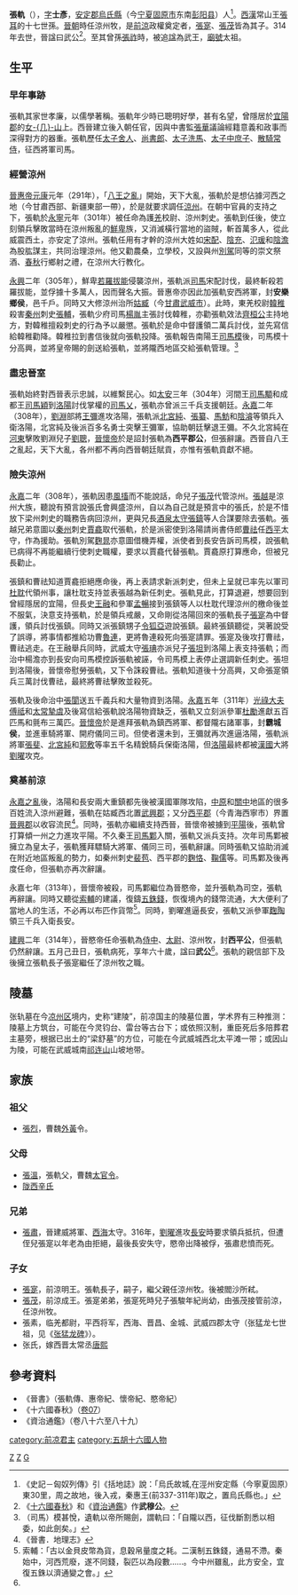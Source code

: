 {{otheruses|subject=前涼君主'''張軌'''|other=南北朝官員'''張軌'''|張軌 (北朝)}}
{{Emperorcn box
|名稱=張軌
|姓名=張軌
|廟號=太祖（威王追尊）
|諡號=武公（西晉賜諡）<br/>武王（威王追諡）
|陵墓=建陵<ref>《資治通鑑考異》按《前涼錄鈔》曰「葬建陵」，認為只是張祚追尊的行為，不屬正式的君主陵墓。</REF>
|政權=[[前涼|前涼]]
|出生日期=255年
|逝世日期={{death date and age|314|6|22|255||}}
|在位=301年–314年
|父=[[張溫_(西晉)|張溫]]
|母=辛氏
|年號=使用西晉年號
}}
'''張軌'''（{{bd|255年||314年|6月22日|catIdx=Z}}），[[表字|字]]'''士彥'''，[[安定郡|安定郡]][[烏氏縣|烏氏縣]]（今[[宁夏|宁夏]][[固原市|固原市]]东南[[彭阳县|彭阳县]]）人<ref>《史記－匈奴列傳》引《括地誌》說：「烏氏故城,在涇州安定縣（今寧夏固原）東30里，周之故地，後入戎，秦惠王(前337-311年)取之，置烏氏縣也。」</ref>。[[西漢|西漢]]常山王[[張耳_(漢朝)|張耳]]的十七世孫。[[晉朝|晉朝]]時任涼州牧，是[[前涼|前涼]]政權奠定者，[[張寔|張寔]]、[[張茂|張茂]]皆為其子。314年去世，晉諡曰武公<ref name=A>《[[十六國春秋|十六國春秋]]》和《[[資治通鑑|資治通鑑]]》作'''武穆公'''。</REF>。至其曾孫[[張祚|張祚]]時，被追[[諡|諡]]為武王，[[廟號|廟號]]太祖。

== 生平 ==
=== 早年事跡 ===
張軌其家世孝廉，以儒學著稱。張軌年少時已聰明好學，甚有名望，曾隱居於[[宜陽郡|宜陽郡]]的[[女几山|女-{几}-山]]上。西晉建立後入朝任官，因與中書監[[張華|張華]]議論經籍意義和政事而深得對方的器重。張軌歷任[[太子舍人|太子舍人]]、[[尚書郎|尚書郎]]、[[太子洗馬|太子洗馬]]、[[太子中庶子|太子中庶子]]、[[散騎常侍|散騎常侍]]，征西將軍司馬。

=== 經營涼州 ===
[[晉惠帝|晉惠帝]][[元康_(西晋)|元康]]元年（291年），「[[八王之亂|八王之亂]]」開始，天下大亂，張軌於是想佔據河西之地（今甘肅西部、新疆東部一帶），於是就要求調任[[涼州|涼州]]。在朝中官員的支持之下，張軌於[[永寧|永寧]]元年（301年）被任命為護[[羌|羌]]校尉、涼州刺史。張軌到任後，使立刻領兵擊敗當時在涼州叛亂的[[鮮卑|鮮卑]]族，又消滅橫行當地的盜賊，斬首萬多人，從此威震西土，亦安定了涼州。張軌任用有才幹的涼州大姓如[[宋配|宋配]]、[[陰充|陰充]]、[[氾瑗|氾瑗]]和[[陰澹|陰澹]]為股肱謀主，共同治理涼州。他又勸農桑，立學校，又設與州[[別駕|別駕]]同等的崇文祭酒、[[春|春]][[秋|秋]]行鄉射之禮，在涼州大行教化。

[[永興|永興]]二年（305年），鮮卑[[若羅拔能|若羅拔能]]侵襲涼州，張軌派[[司馬|司馬]]宋配討伐，最終斬殺若羅拔能，並俘據十多萬人，因而聲名大振。晉惠帝亦因此加張軌安西將軍，封'''安樂鄉侯'''，邑千戶。同時又大修涼州治所[[姑臧|姑臧]]（今[[甘肅|甘肅]][[武威市|武威市]]）。此時，東羌校尉[[韓稚|韓稚]]殺害[[秦州|秦州]]刺史[[張輔|張輔]]，張軌少府司馬[[楊胤|楊胤]]主張討伐韓稚，亦勸張軌效法[[齊桓公|齊桓公]]主持地方，對韓稚擅殺刺史的行為予以嚴懲。張軌於是命中督護領二萬兵討伐，並先寫信給韓稚勸降。韓稚拉到書信後就向張軌投降。張軌報告南陽王[[司馬模|司馬模]]後，司馬模十分高興，並將皇帝賜的劍送給張軌，並將隴西地區交給張軌管理。<ref>（司馬）模甚悅，遺軌以帝所賜劍，謂軌曰：「自隴以西，征伐斷割悉以相委，如此劍矣。」</ref>

=== 盡忠晉室 ===
張軌始終對西晉表示忠誠，以維繫民心。如[[太安_(晉惠帝)|太安]]三年（304年）河間王[[司馬顒|司馬顒]]和成都王[[司馬穎|司馬穎]]到[[洛陽|洛陽]]討伐掌權的[[司馬乂|司馬乂]]，張軌亦曾派三千兵支援朝廷。[[永嘉|永嘉]]二年（308年），[[劉淵|劉淵]]部將[[王彌|王彌]]進攻洛陽，張軌派[[北宮純|北宮純]]、[[張纂|張纂]]、[[馬魴|馬魴]]和[[陰濬|陰濬]]等領兵入衛洛陽，北宮純及後派百多名勇士突擊王彌軍，協助朝廷擊退王彌。不久北宮純在[[河東|河東]]擊敗劉淵兒子[[劉聰|劉聰]]，[[晉懷帝|晉懷帝]]於是詔封張軌為'''西平郡公'''，但張辭讓。西晉自八王之亂起，天下大亂，各州都不再向西晉朝廷賦貢，亦惟有張軌貢獻不絕。

=== 險失涼州 ===
[[永嘉|永嘉]]二年（308年），張軌因患[[風搐|風搐]]而不能說話，命兒子[[張茂|張茂]]代管涼州。[[張越|張越]]是涼州大族，聽說有預言說張氏會興盛涼州，自以為自己就是預言中的張氏，於是不惜放下梁州刺史的職務告病回涼州，更與兄長[[酒泉|酒泉]][[太守|太守]][[張鎮|張鎮]]等人合謀要除去張軌。張越兄弟意圖以[[秦州|秦州]]刺史[[賈龕|賈龕]]取代張軌，於是派密使到洛陽請尚書侍郎[[曹祛|曹祛]]任[[西平|西平]]太守，作為援助。張軌別駕[[麴晁|麴晁]]亦意圖借機弄權，派使者到長安告訴司馬模，說張軌已病得不再能繼續行使刺史職權，要求以賈龕代替張軌。賈龕原打算應命，但被兄長勸止。

張鎮和曹祛知道賈龕拒絕應命後，再上表請求新派刺史，但未上呈就已率先以軍司[[杜耽|杜耽]]代領州事，讓杜耽支持並表張越為新任刺史。張軌見此，打算退避，想要回到曾經隱居的宜陽，但長史[[王融|王融]]和參軍[[孟暢|孟暢]]接到張鎮等人以杜耽代理涼州的檄命後並不服氣，決意支持張軌，於是領兵戒嚴，又命剛從洛陽回來的張軌長子[[張寔|張寔]]為中督護，領兵討伐張鎮。同時又派張鎮甥子[[令狐亞|令狐亞]]遊說張鎮。最終張鎮聽從，哭著說受了誤導，將事情都推給功曹[[魯連|魯連]]，更將魯連殺死向張寔請罪。張寔及後攻打曹祛，曹祛逃走。在王融舉兵同時，武威太守[[張琠|張琠]]亦派兒子[[張坦|張坦]]到洛陽上表支持張軌；而治中楊澹亦到長安向司馬模控訴張軌被誣，令司馬模上表停止選調新任刺史。張坦到洛陽後，晉懷帝慰勞張軌，又下令誅殺曹祛。張軌知道後十分高興，又命張寔領兵三萬討伐曹祛，最終將曹祛擊敗並殺死。

張軌及後命治中[[張閬|張閬]]送五千義兵和大量物資到洛陽。[[永嘉|永嘉]]五年（311年）[[光祿大夫|光祿大夫]][[傅祗|傅祗]]和[[太常|太常]][[摯虞|摯虞]]及後寫信給張軌說洛陽物資缺乏，張軌又立刻派參軍[[杜勵|杜勵]]進獻五百匹馬和氈布三萬匹。[[晉懷帝|晉懷帝]]於是進拜張軌為鎮西將軍、都督隴右諸軍事，封'''霸城侯'''，並進車騎將軍、開府儀同三司。但使者還未到，王彌就再次進逼洛陽，張軌派將軍[[張斐|張斐]]、[[北宮純|北宮純]]和[[郭敷|郭敷]]等率五千名精銳騎兵保衛洛陽，但[[洛陽|洛陽]]最終都被[[前趙|漢國]]大將[[劉曜|劉曜]]攻克。

=== 奠基前涼 ===
[[永嘉之亂|永嘉之亂]]後，洛陽和長安兩大重鎮都先後被漢國軍隊攻陷，[[中原|中原]]和[[關中|關中]]地區的很多百姓流入涼州避難，張軌在姑臧西北置[[武興郡|武興郡]]；又分[[西平郡|西平郡]]（今青海西寧市）界置[[晉興郡|晉興郡]]以收容流民<ref>《晉書．地理志》</ref>。同時，張軌亦繼續支持西晉，晉懷帝被擄到[[平陽|平陽]]後，張軌曾打算傾一州之力進攻平陽。不久秦王[[司馬鄴|司馬鄴]]入關，張軌又派兵支持。次年司馬鄴被擁立為皇太子，張軌獲拜驃騎大將軍、儀同三司，張軌辭讓。同時張軌又協助消滅在附近地區叛亂的勢力，如秦州刺史[[裴苞|裴苞]]、西平郡的[[麴恪|麴恪]]、[[鞠儒|鞠儒]]等。司馬鄴及後再度任命，但張軌亦再次辭讓。

永嘉七年（313年），晉懷帝被殺，司馬鄴繼位為晉愍帝，並升張軌為司空，張軌再辭讓。同時又聽從[[索輔|索輔]]的建議，復鑄[[五銖錢|五銖錢]]，恢復境內的錢幣流通，大大便利了當地人的生活，不必再以布匹作貨幣<ref>索輔：「古以金貝皮幣為貨，息穀帛量度之耗。二漢制五銖錢，通易不滯。秦始中，河西荒廢，遂不同錢，裂匹以為段數……。今中州雖亂，此方安全，宜復五銖以濟通變之會。」</ref>。同時，劉曜進逼長安，張軌又派參軍[[麴陶|麴陶]]領三千兵入衛長安。

[[建興_(晉愍帝)|建興]]二年（314年），晉愍帝任命張軌為[[侍中|侍中]]、[[太尉|太尉]]、涼州牧，封'''西平公'''，但張軌仍然辭讓。五月己丑日，張軌病死，享年六十歲，諡曰'''武公'''<ref NAME=A/>。張軌的親信部下及後擁立張軌長子張寔繼任了涼州牧之職。

==陵墓==
张轨墓在今[[凉州区|凉州区]]境内，史称“建陵”，前凉国主的陵墓位置，学术界有三种推测：陵墓上方筑台，可能在今灵钧台、雷台等古台下；或依照汉制，重臣死后多陪葬君主墓旁，根据已出土的“梁舒墓”的方位，可能在今武威城西北太平滩一带；或因山为陵，可能在武威城南[[祁连山|祁连山]]山坡地带。

== 家族 ==
=== 祖父===
*[[張烈|張烈]]，曹魏[[外黃|外黃]]令。

===父母 ===
*[[张温_(曹魏)|張溫]]，張軌父，曹魏[[太官令|太官令]]。
*[[辛夫人_(张轨母)|陇西辛氏]]

=== 兄弟 ===
*[[张肃_(西晉)|張肅]]，晉建威將軍、[[西海|西海]]太守。316年，[[劉曜|劉曜]]進攻[[長安|長安]]時要求領兵抵抗，但遭侄兒張寔以年老為由拒絕，最後長安失守，愍帝出降被俘，張肅悲憤而死。

=== 子女 ===
*[[張寔|張寔]]，前涼明王。張軌長子，嗣子，繼父親任涼州牧。後被閻沙所弒。
*[[張茂|張茂]]，前涼成王。張寔弟弟，張寔死時兒子張駿年紀尚幼，由張茂接管前涼，任涼州牧。
*張素，临羌都尉，平西将军，西海、晋昌、金城、武威四郡太守（张猛龙七世祖，见《[[张猛龙碑|张猛龙碑]]》）。
*张氏，嫁西晋太常丞[[唐熙|唐熙]]

== 參考資料 ==
*《晉書》（張軌傳、惠帝紀、懷帝紀、愍帝紀）
*《十六國春秋》（[[s:十六國春秋/卷07|卷07]]）
*《資治通鑑》（卷八十六至八十九）
<div class="references-small">
<references />
</div>

{{中国皇帝|--|子前涼明王[[張寔|張寔]]|[[東晉十六国君主列表#前涼|前涼君主]]|301年--314年}}
{{五胡十六國君主}}

[[category:前凉君主|category:前凉君主]]
[[category:五胡十六國人物|category:五胡十六國人物]]
[[Category:宁夏人|Z]]
[[Category:固原人|Z]]
[[Category:張姓|G]]